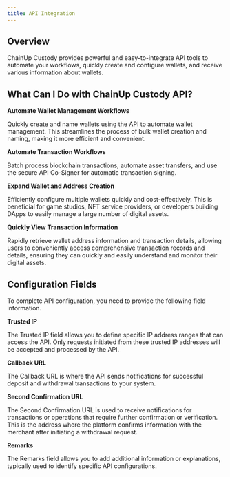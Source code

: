 ```yaml
---
title: API Integration
---
```


##  Overview

ChainUp Custody provides powerful and easy-to-integrate API tools to automate your workflows, quickly create and configure wallets, and receive various information about wallets.

##  What Can I Do with ChainUp Custody API?

**Automate Wallet Management Workflows**

Quickly create and name wallets using the API to automate wallet management. This streamlines the process of bulk wallet creation and naming, making it more efficient and convenient.

**Automate Transaction Workflows**

Batch process blockchain transactions, automate asset transfers, and use the secure API Co-Signer for automatic transaction signing.

**Expand Wallet and Address Creation**

Efficiently configure multiple wallets quickly and cost-effectively. This is beneficial for game studios, NFT service providers, or developers building DApps to easily manage a large number of digital assets.

**Quickly View Transaction Information**

Rapidly retrieve wallet address information and transaction details, allowing users to conveniently access comprehensive transaction records and details, ensuring they can quickly and easily understand and monitor their digital assets.

##  Configuration Fields

To complete API configuration, you need to provide the following field information.

**Trusted IP**

The Trusted IP field allows you to define specific IP address ranges that can access the API. Only requests initiated from these trusted IP addresses will be accepted and processed by the API.

**Callback URL**

The Callback URL is where the API sends notifications for successful deposit and withdrawal transactions to your system.

**Second Confirmation URL**

The Second Confirmation URL is used to receive notifications for transactions or operations that require further confirmation or verification. This is the address where the platform confirms information with the merchant after initiating a withdrawal request.

**Remarks**

The Remarks field allows you to add additional information or explanations, typically used to identify specific API configurations.